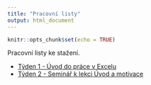```yaml
---
title: "Pracovní listy"
output: html_document
---
```


```r
knitr::opts_chunk$set(echo = TRUE)
```

Pracovní listy ke stažení.

- [Týden 1 - Úvod do práce v Excelu](https://ffuk-my.sharepoint.com/:w:/g/personal/mazaj7af_ff_cuni_cz/EXOxdMFo-hRNnBV1wJmjbd4BAjt9kFa3JygHfEIqP5TR7Q?e=uYkK0L)
- [Týden 2 - Seminář k lekci Úvod a motivace](https://ffuk-my.sharepoint.com/:w:/g/personal/mazaj7af_ff_cuni_cz/Ec3Q4-6AvH5EqyVqUNMrKc4BB9x0qi2_qKJV3YFXFafRYg?e=6fFguy)